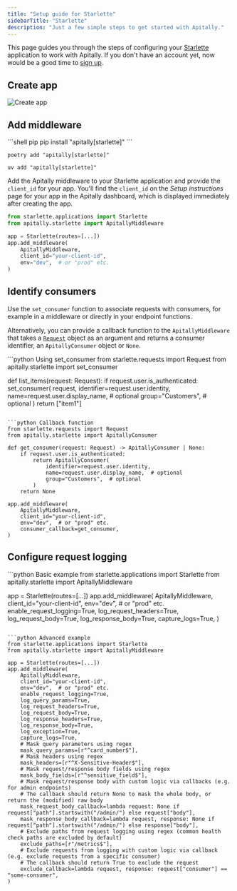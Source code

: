 ```yaml
---
title: "Setup guide for Starlette"
sidebarTitle: "Starlette"
description: "Just a few simple steps to get started with Apitally."
---
```



This page guides you through the steps of configuring your [Starlette](https://www.starlette.io) application to work with Apitally. If you don't have an account yet, now would be a good time to [sign up](https://app.apitally.io/?signup).

<SetupGuideStartSnippet framework="Starlette" />

## Create app

<CreateAppSnippet1 framework="Starlette" />

<img src="https://assets.apitally.io/docs/2025-07-08/create-app.webp" alt="Create app" className="rounded-xl" />

<CreateAppSnippet2 />

## Add middleware

<AddMiddlewarePythonSnippet framework="Starlette" extra="starlette" />

<CodeGroup>
```shell pip
pip install "apitally[starlette]"
```

```shell poetry
poetry add "apitally[starlette]"
```

```shell uv
uv add "apitally[starlette]"
```
</CodeGroup>

Add the Apitally middleware to your Starlette application and provide the `client_id` for your app.
You'll find the `client_id` on the _Setup instructions_ page for your app in the Apitally dashboard, which is displayed immediately after creating the app.

```python
from starlette.applications import Starlette
from apitally.starlette import ApitallyMiddleware

app = Starlette(routes=[...])
app.add_middleware(
    ApitallyMiddleware,
    client_id="your-client-id",
    env="dev",  # or "prod" etc.
)
```

<div style={{ marginTop: "-0.5rem" }}>
  <Snippet file="middleware-last-note.mdx" />
</div>

<Snippet file="add-middleware-check.mdx" />

## Identify consumers

<Snippet file="identify-consumers.mdx" />

Use the `set_consumer` function to associate requests with consumers, for example in a middleware or directly in your endpoint functions.

Alternatively, you can provide a callback function to the `ApitallyMiddleware` that takes a [`Request`](https://www.starlette.io/requests/) object as an argument and returns a consumer identifier, an `ApitallyConsumer` object or `None`.

<CodeGroup>
```python Using set_consumer
from starlette.requests import Request
from apitally.starlette import set_consumer

def list_items(request: Request):
    if request.user.is_authenticated:
        set_consumer(
            request,
            identifier=request.user.identity,
            name=request.user.display_name,  # optional
            group="Customers",  # optional
        )
    return ["item1"]
```

```python Callback function
from starlette.requests import Request
from apitally.starlette import ApitallyConsumer

def get_consumer(request: Request) -> ApitallyConsumer | None:
    if request.user.is_authenticated:
        return ApitallyConsumer(
            identifier=request.user.identity,
            name=request.user.display_name,  # optional
            group="Customers",  # optional
        )
    return None

app.add_middleware(
    ApitallyMiddleware,
    client_id="your-client-id",
    env="dev",  # or "prod" etc.
    consumer_callback=get_consumer,
)
```
</CodeGroup>

<Snippet file="identify-consumers-check.mdx" />

## Configure request logging

<RequestLoggingConfigSnippet language="python" />

<CodeGroup>
```python Basic example
from starlette.applications import Starlette
from apitally.starlette import ApitallyMiddleware

app = Starlette(routes=[...])
app.add_middleware(
    ApitallyMiddleware,
    client_id="your-client-id",
    env="dev",  # or "prod" etc.
    enable_request_logging=True,
    log_request_headers=True,
    log_request_body=True,
    log_response_body=True,
    capture_logs=True,
)
```

```python Advanced example
from starlette.applications import Starlette
from apitally.starlette import ApitallyMiddleware

app = Starlette(routes=[...])
app.add_middleware(
    ApitallyMiddleware,
    client_id="your-client-id",
    env="dev",  # or "prod" etc.
    enable_request_logging=True,
    log_query_params=True,
    log_request_headers=True,
    log_request_body=True,
    log_response_headers=True,
    log_response_body=True,
    log_exception=True,
    capture_logs=True,
    # Mask query parameters using regex
    mask_query_params=[r"^card_number$"],
    # Mask headers using regex
    mask_headers=[r"^X-Sensitive-Header$"],
    # Mask request/response body fields using regex
    mask_body_fields=[r"^sensitive_field$"],
    # Mask request/response body with custom logic via callbacks (e.g. for admin endpoints)
    # The callback should return None to mask the whole body, or return the (modified) raw body
    mask_request_body_callback=lambda request: None if request["path"].startswith("/admin/") else request["body"],
    mask_response_body_callback=lambda request, response: None if request["path"].startswith("/admin/") else response["body"],
    # Exclude paths from request logging using regex (common health check paths are excluded by default)
    exclude_paths=[r"/metrics$"],
    # Exclude requests from logging with custom logic via callback (e.g. exclude requests from a specific consumer)
    # The callback should return True to exclude the request
    exclude_callback=lambda request, response: request["consumer"] == "some-consumer",
)
```
</CodeGroup>

